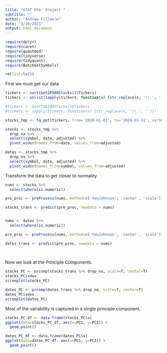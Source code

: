 ```yaml
---
title: "STAT 656: Project "
subtitle: ""
author: "Andrew Fillmore"
date: "3/19/2021"
output: html_document
---
```


```r
require(dplyr)
require(caret)
require(quantmod)
require(tidyverse)
require(tidyquant)
require(BatchGetSymbols)

rm(list=ls())
```


First we must get our data

```r
tickers <- sort(GetSP500Stocks()$Tickers)
tickers <- unlist(lapply(tickers, function(x) {str_replace(x, '\\.', '-')}))

#tickers <- GetFTSE100Stocks()$tickers
#tickers <- sapply(tickers, function(x) {str_replace(x, '\\.', '')})

stocks_tmp <- tq_get(tickers, from='2020-01-01', to='2020-03-31', verbose=T)

stocks <- stocks_tmp %>%
  drop_na %>%
  select(symbol, date, adjusted) %>%
  pivot_wider(names_from=date, values_from=adjusted)

dates <- stocks_tmp %>%
  drop_na %>%
  select(symbol, date, adjusted) %>%
  pivot_wider(names_from=symbol, values_from=adjusted)
```

Transform the data to get closer to normality.

```r
nums <- stocks %>%
  select(where(is.numeric))

pre_proc <- preProcess(nums, method=c('YeoJohnson', 'center', 'scale'))

stocks_trans <- predict(pre_proc, newdata = nums)


nums <- dates %>%
  select(where(is.numeric))

pre_proc <- preProcess(nums, method=c('YeoJohnson', 'center', 'scale'))

dates_trans <- predict(pre_proc, newdata = nums)
  
                    
```

Now we look at the Principle Components.

```r
stocks_PC <- prcomp(stocks_trans %>% drop_na, scale=T, center=T)
stocks_PC$sdev
screeplot(stocks_PC)
```
```r
dates_PC <- prcomp(dates_trans %>% drop_na, scale=T, center=T)
dates_PC$sdev
screeplot(dates_PC)
```

Most of the variability is captured in a single principle component.

```r
stocks_PC_df <- data.frame(stocks_PC$x)
ggplot(data=stocks_PC_df, aes(x=PC1, y=PC2)) + 
  geom_point()
```
```r
dates_PC_df <- data.frame(dates_PC$x)
ggplot(data=dates_PC_df, aes(x=PC1, y=PC2)) + 
  geom_point()
```

